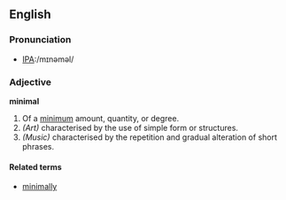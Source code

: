 ==English==

===Pronunciation===
*[[w:International Phonetic Alphabet|IPA]]:/mɪnəməl/

===Adjective===
'''minimal'''
# Of a [[minimum]] amount, quantity, or degree.
# ''(Art)'' characterised by the use of simple form or structures.
# ''(Music)'' characterised by the repetition and gradual alteration of short phrases.

====Related terms====
*[[minimally]]